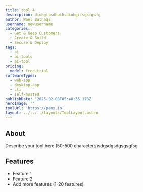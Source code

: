 ---
title: tool 4
description: diuhgiusdhuihsdiuhgifsgsfgsfg
author: Wael Bathaqz
username: newusername
categories:
  - Get & Keep Customers
  - Create & Build
  - Secure & Deploy
tags:
  - ai
  - ai-tools
  - ai-tool
pricing:
  model: free-trial
softwareTypes:
  - web-app
  - desktop-app
  - cli
  - self-hosted
publishDate: '2025-02-08T05:40:35.178Z'
heroImage: ''
toolUrl: 'https://panx.io'
layout: ../../../layouts/ToolLayout.astro
---
## About
Describe your tool here (50-500 characters)sdgsdgsdgsgsgfsg

## Features
- Feature 1
- Feature 2
- Add more features (1-20 features)
